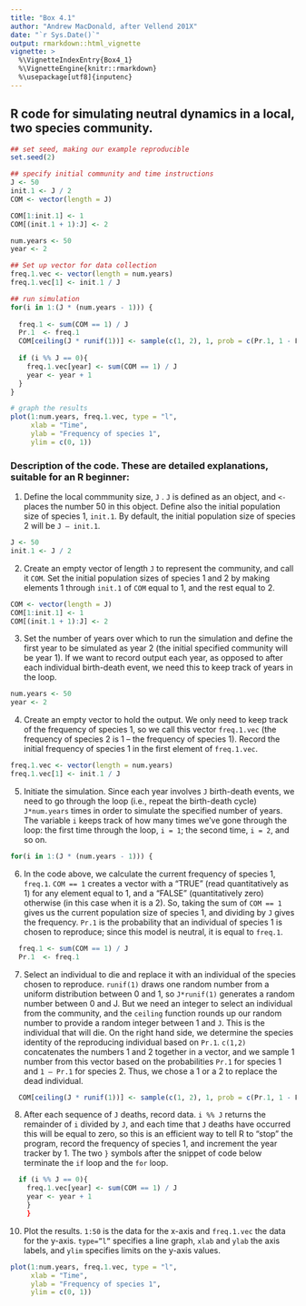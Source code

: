 ```yaml
---
title: "Box 4.1"
author: "Andrew MacDonald, after Vellend 201X"
date: "`r Sys.Date()`"
output: rmarkdown::html_vignette
vignette: >
  %\VignetteIndexEntry{Box4_1}
  %\VignetteEngine{knitr::rmarkdown}
  %\usepackage[utf8]{inputenc}
---
```


## R code for simulating neutral dynamics in a local, two species community.

```r
## set seed, making our example reproducible
set.seed(2)

## specify initial community and time instructions
J <- 50
init.1 <- J / 2
COM <- vector(length = J)

COM[1:init.1] <- 1
COM[(init.1 + 1):J] <- 2

num.years <- 50
year <- 2

## Set up vector for data collection
freq.1.vec <- vector(length = num.years)
freq.1.vec[1] <- init.1 / J

## run simulation
for(i in 1:(J * (num.years - 1))) {
  
  freq.1 <- sum(COM == 1) / J
  Pr.1  <- freq.1
  COM[ceiling(J * runif(1))] <- sample(c(1, 2), 1, prob = c(Pr.1, 1 - Pr.1))
  
  if (i %% J == 0){
    freq.1.vec[year] <- sum(COM == 1) / J
    year <- year + 1
  }
}

# graph the results
plot(1:num.years, freq.1.vec, type = "l", 
     xlab = "Time", 
     ylab = "Frequency of species 1", 
     ylim = c(0, 1))
```

### Description of the code.  These are detailed explanations, suitable for an R beginner:

1. Define the local commmunity size, `J` . `J` is defined as an object, and ` <- ` places the number 50 in this object.  Define also the initial population size of species 1, `init.1`.  By default, the initial population size of species 2 will be `J – init.1`.

```r
J <- 50
init.1 <- J / 2
```

2. Create an empty vector of length `J` to represent the community, and call it `COM`.  Set the initial population sizes of species 1 and 2 by making elements 1 through `init.1` of `COM` equal to 1, and the rest equal to 2.

```r
COM <- vector(length = J)
COM[1:init.1] <- 1
COM[(init.1 + 1):J] <- 2
```

3. Set the number of years over which to run the simulation and define the first year to be simulated as year 2 (the initial specified community will be year 1). If we want to record output each year, as opposed to after each individual birth-death event, we need this to keep track of years in the loop.

```r
num.years <- 50
year <- 2
```

4. Create an empty vector to hold the output. We only need to keep track of the frequency of species 1, so we call this vector `freq.1.vec` (the frequency of species 2 is 1 – the frequency of species 1).  Record the initial frequency of species 1 in the first element of `freq.1.vec`.

```r
freq.1.vec <- vector(length = num.years)
freq.1.vec[1] <- init.1 / J
```

5. Initiate the simulation. Since each year involves `J` birth-death events, we need to go through the loop
(i.e., repeat the birth-death cycle) `J*num.years` times in order to simulate the specified number of years.
The variable `i` keeps track of how many times we’ve gone through the loop: the first time through the
loop, `i = 1`; the second time, `i = 2`, and so on.

```r
for(i in 1:(J * (num.years - 1))) {
```

6. In the code above, we calculate the current frequency of species 1, `freq.1`. `COM == 1` creates a vector with a “TRUE” (read quantitatively as 1) for any element equal to 1, and a “FALSE” (quantitatively zero) otherwise (in this case when it is a 2). So, taking the sum of `COM == 1` gives us the current population size of species 1, and dividing by `J` gives the frequency.  `Pr.1` is the probability that an individual of species 1 is chosen to reproduce; since this model is neutral, it is equal to `freq.1`.

```r
  freq.1 <- sum(COM == 1) / J
  Pr.1  <- freq.1
```

7. Select an individual to die and replace it with an individual of the species chosen to reproduce. `runif(1)` draws one random number from a uniform distribution between 0 and 1, so `J*runif(1)` generates a random number between 0 and J. But we need an integer to select an individual from the community, and the `ceiling` function rounds up our random number to provide a random integer between 1 and `J`. This is the individual that will die. On the right hand side, we determine the species identity of the reproducing individual based on `Pr.1`. `c(1,2)` concatenates the numbers 1 and 2 together in a vector, and we sample 1 number from this vector based on the probabilities `Pr.1` for species 1 and `1 – Pr.1` for species 2. Thus, we chose a 1 or a 2 to replace the dead individual.

```r
  COM[ceiling(J * runif(1))] <- sample(c(1, 2), 1, prob = c(Pr.1, 1 - Pr.1))
```

8. After each sequence of `J` deaths, record data. `i %% J` returns the remainder of `i` divided by `J`, and each time that `J` deaths have occurred this will be equal to zero, so this is an efficient way to tell R to “stop” the program, record the frequency of species 1, and increment the year tracker by 1.  The two `}` symbols after the snippet of code below terminate the `if` loop and the `for` loop.

```r
  if (i %% J == 0){
    freq.1.vec[year] <- sum(COM == 1) / J
    year <- year + 1
    }
    }
```

10. Plot the results. `1:50` is the data for the x-axis and `freq.1.vec` the data for the y-axis. `type=”l”` specifies a line graph, `xlab` and `ylab` the axis labels, and `ylim` specifies limits on the y-axis values.

```r
plot(1:num.years, freq.1.vec, type = "l", 
     xlab = "Time", 
     ylab = "Frequency of species 1", 
     ylim = c(0, 1))
```